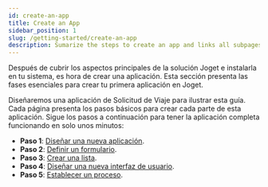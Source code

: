 ```yaml
---
id: create-an-app
title: Create an App
sidebar_position: 1
slug: /getting-started/create-an-app
description: Sumarize the steps to create an app and links all subpages covering each app creation step.
---
```


Después de cubrir los aspectos principales de la solución Joget e instalarla en tu sistema, es hora de crear una aplicación. Esta sección presenta las fases esenciales para crear tu primera aplicación en Joget.

Diseñaremos una aplicación de Solicitud de Viaje para ilustrar esta guía. Cada página presenta los pasos básicos para crear cada parte de esta aplicación. Sigue los pasos a continuación para tener la aplicación completa funcionando en solo unos minutos:

- **Paso 1**: [Diseñar una nueva aplicación](./crear-una-aplicacion/diseñar-una-nueva-aplicacion).
- **Paso 2**: [Definir un formulario](./crear-una-aplicacion/diseñar-un-formulario).
- **Paso 3**: [Crear una lista](./crear-una-aplicacion/diseñar-una-lista).
- **Paso 4**: [Diseñar una nueva interfaz de usuario](./crear-una-aplicacion/diseñar-una-interfaz-de-usuario).
- **Paso 5**: [Establecer un proceso](./crear-una-aplicacion/diseñar-un-proceso).
